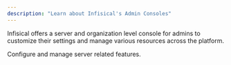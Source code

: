 ```yaml
---
description: "Learn about Infisical's Admin Consoles"
---
```


Infisical offers a server and organization level console for admins to customize their settings and manage various resources across the platform.

<CardGroup cols={2}>
  <Card
    title="Server Admin Console"
    href="./server-admin"
    icon="user-tie"
    color="#000000"
  >
    Configure and manage server related features.
  </Card>
</CardGroup>
